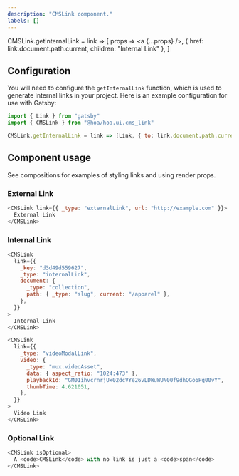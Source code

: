 ```yaml
---
description: "CMSLink component."
labels: []
---
```


CMSLink.getInternalLink = link => [
  props => <a {...props} />,
  { href: link.document.path.current, children: "Internal Link" },
]

## Configuration

You will need to configure the `getInternalLink` function, which is used to generate internal
links in your project. Here is an example configuration for use with Gatsby:

```js
import { Link } from "gatsby"
import { CMSLink } from "@hoa/hoa.ui.cms_link"

CMSLink.getInternalLink = link => [Link, { to: link.document.path.current }]
```

## Component usage

See compositions for examples of styling links and using render props.

### External Link

```js live
<CMSLink link={{ _type: "externalLink", url: "http://example.com" }}>
  External Link
</CMSLink>
```

### Internal Link

```js live
<CMSLink
  link={{
    _key: "d3d49d559627",
    _type: "internalLink",
    document: {
      _type: "collection",
      path: { _type: "slug", current: "/apparel" },
    },
  }}
>
  Internal Link
</CMSLink>
```

```js live
<CMSLink
  link={{
    _type: "videoModalLink",
    video: {
      _type: "mux.videoAsset",
      data: { aspect_ratio: "1024:473" },
      playbackId: "GM01ihvcrnrjUx02dcVYe26vLDWuWUN00f9dhOGo6Pg00vY",
      thumbTime: 4.621051,
    },
  }}
>
  Video Link
</CMSLink>
```

### Optional Link

```js live
<CMSLink isOptional>
  A <code>CMSLink</code> with no link is just a <code>span</code>
</CMSLink>
```
